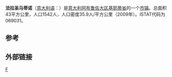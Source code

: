 {{Infobox Italian comune
| name = 法拉圣马蒂诺
| official_name       = Fara San Martino
| image_skyline = 
| imagesize = 
| image_caption = 
| image_flag = 
| image_shield = 
| pushpin_map = Italy
| pushpin_label_position = bottom
| subdivision_type = 国家
| subdivision_name = {{ITA}}
| subdivision_type1 = [[意大利行政区划|大区]]
| subdivision_name1 = [[阿布鲁佐大区|阿布鲁佐大区]]
| subdivision_type2 = [[意大利行政区划|省]]
| subdivision_name2 =  [[基耶蒂省|基耶蒂省]]
| elevation_m = 
| elevation_ft = 
| area_total_km2 = 43
| population_as_of = 2009
| population_total = 1542
| population_density_km2 = 
| timezone = [[CET|CET]]
| utc_offset = +1
| timezone_DST = 
| utc_offset_DST = 
| latd = 42
| latm = 05
| lats = 
  | latNS = N
| longd = 14
| longm = 12
| longs = 
   | longEW = E
| website =  
| coordinates_type    = type:city(278)_region:IT
| postal_code         =66015
}}
'''法拉圣马蒂诺'''（[[意大利语|意大利语]]：'''{{lang|it|Fara San Martino}}'''）是[[意大利|意大利]][[阿布鲁佐大区|阿布鲁佐大区]][[基耶蒂省|基耶蒂省]]的一个[[市镇_(意大利)|市镇]]。总面积43平方公里，人口1542人，人口密度35.9人/平方公里（2009年）。ISTAT代码为069031。

==参考==
{{Reflist}}

==外部链接==

{{Italy-geo-stub}}
{{Province of Chieti}}

[[Category:基耶蒂省市镇|F]]